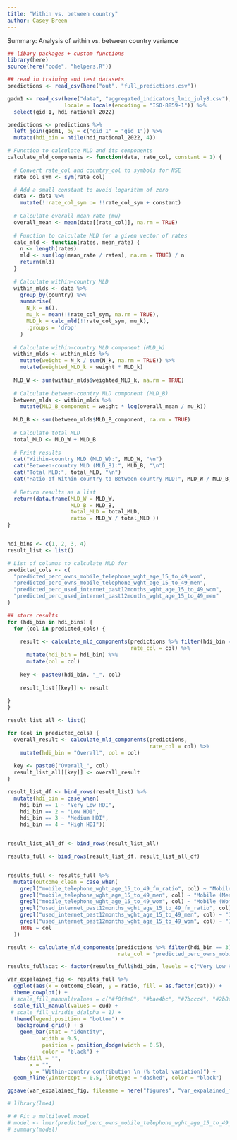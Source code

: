 ```yaml
---
title: "Within vs. between country"
author: Casey Breen
---
```


Summary: Analysis of within vs. between country variance 

```r
## libary packages + custom functions 
library(here)
source(here("code", "helpers.R"))
```


```r
## read in training and test datasets 
predictions <- read_csv(here("out", "full_predictions.csv"))

gadm1 <- read_csv(here("data", "aggregated_indicators_lmic_july8.csv"), 
                  locale = locale(encoding = "ISO-8859-1")) %>% 
  select(gid_1, hdi_national_2022)

predictions <- predictions %>% 
  left_join(gadm1, by = c("gid_1" = "gid_1")) %>% 
  mutate(hdi_bin = ntile(hdi_national_2022, 4)) 
```



```r
# Function to calculate MLD and its components
calculate_mld_components <- function(data, rate_col, constant = 1) {
  
  # Convert rate_col and country_col to symbols for NSE
  rate_col_sym <- sym(rate_col)

  # Add a small constant to avoid logarithm of zero
  data <- data %>%
    mutate(!!rate_col_sym := !!rate_col_sym + constant)
  
  # Calculate overall mean rate (mu)
  overall_mean <- mean(data[[rate_col]], na.rm = TRUE)
  
  # Function to calculate MLD for a given vector of rates
  calc_mld <- function(rates, mean_rate) {
    n <- length(rates)
    mld <- sum(log(mean_rate / rates), na.rm = TRUE) / n
    return(mld)
  }
  
  # Calculate within-country MLD
  within_mlds <- data %>%
    group_by(country) %>%
    summarise(
      N_k = n(),
      mu_k = mean(!!rate_col_sym, na.rm = TRUE),
      MLD_k = calc_mld(!!rate_col_sym, mu_k),
      .groups = 'drop'
    )
  
  # Calculate within-country MLD component (MLD_W)
  within_mlds <- within_mlds %>%
    mutate(weight = N_k / sum(N_k, na.rm = TRUE)) %>%
    mutate(weighted_MLD_k = weight * MLD_k)
  
  MLD_W <- sum(within_mlds$weighted_MLD_k, na.rm = TRUE)
  
  # Calculate between-country MLD component (MLD_B)
  between_mlds <- within_mlds %>%
    mutate(MLD_B_component = weight * log(overall_mean / mu_k))
  
  MLD_B <- sum(between_mlds$MLD_B_component, na.rm = TRUE)
  
  # Calculate total MLD
  total_MLD <- MLD_W + MLD_B
  
  # Print results
  cat("Within-country MLD (MLD_W):", MLD_W, "\n")
  cat("Between-country MLD (MLD_B):", MLD_B, "\n")
  cat("Total MLD:", total_MLD, "\n")
  cat("Ratio of Within-country to Between-country MLD:", MLD_W / MLD_B, "\n")
  
  # Return results as a list
  return(data.frame(MLD_W = MLD_W, 
                    MLD_B = MLD_B,
                    total_MLD = total_MLD,
                    ratio = MLD_W / total_MLD ))
}


hdi_bins <- c(1, 2, 3, 4)
result_list <- list()

# List of columns to calculate MLD for
predicted_cols <- c(
  "predicted_perc_owns_mobile_telephone_wght_age_15_to_49_wom",
  "predicted_perc_owns_mobile_telephone_wght_age_15_to_49_men",
  "predicted_perc_used_internet_past12months_wght_age_15_to_49_wom",
  "predicted_perc_used_internet_past12months_wght_age_15_to_49_men"
)

## store results 
for (hdi_bin in hdi_bins) {
  for (col in predicted_cols) {
    
    result <- calculate_mld_components(predictions %>% filter(hdi_bin == !!hdi_bin), 
                                       rate_col = col) %>% 
      mutate(hdi_bin = hdi_bin) %>% 
      mutate(col = col)
    
    key <- paste0(hdi_bin, "_", col)
    
    result_list[[key]] <- result
  
} 
}

result_list_all <- list()

for (col in predicted_cols) {
  overall_result <- calculate_mld_components(predictions, 
                                             rate_col = col) %>%
    mutate(hdi_bin = "Overall", col = col)
  
  key <- paste0("Overall_", col)
  result_list_all[[key]] <- overall_result
}

result_list_df <- bind_rows(result_list) %>% 
  mutate(hdi_bin = case_when(
    hdi_bin == 1 ~ "Very Low HDI",
    hdi_bin == 2 ~ "Low HDI",
    hdi_bin == 3 ~ "Medium HDI",
    hdi_bin == 4 ~ "High HDI"))


result_list_all_df <- bind_rows(result_list_all)

results_full <- bind_rows(result_list_df, result_list_all_df)


results_full <- results_full %>% 
  mutate(outcome_clean = case_when(
    grepl("mobile_telephone_wght_age_15_to_49_fm_ratio", col) ~ "Mobile (Ratio)",
    grepl("mobile_telephone_wght_age_15_to_49_men", col) ~ "Mobile (Men)",
    grepl("mobile_telephone_wght_age_15_to_49_wom", col) ~ "Mobile (Women)",
    grepl("used_internet_past12months_wght_age_15_to_49_fm_ratio", col) ~ "Internet (Ratio)",
    grepl("used_internet_past12months_wght_age_15_to_49_men", col) ~ "Internet (Men)",
    grepl("used_internet_past12months_wght_age_15_to_49_wom", col) ~ "Internet (Women)",
    TRUE ~ col
  )) 

result <- calculate_mld_components(predictions %>% filter(hdi_bin == 3),
                                   rate_col = "predicted_perc_owns_mobile_telephone_wght_age_15_to_49_wom")
```



```r
results_full$cat <- factor(results_full$hdi_bin, levels = c("Very Low HDI", "Low HDI", "Medium HDI", "High HDI", "Overall"))

var_expalained_fig <- results_full %>% 
  ggplot(aes(x = outcome_clean, y = ratio, fill = as.factor(cat))) + 
  theme_cowplot() + 
 # scale_fill_manual(values = c("#f0f9e8", "#bae4bc", "#7bccc4", "#2b8cbe","darkorange")) +
  scale_fill_manual(values = cud) +
 # scale_fill_viridis_d(alpha = 1) +
  theme(legend.position = "bottom") + 
   background_grid() + s
    geom_bar(stat = "identity", 
           width = 0.5, 
           position = position_dodge(width = 0.5),
           color = "black") + 
  labs(fill = "",
       x = "",
       y = "Within-country contribution \n (% total variation)") + 
  geom_hline(yintercept = 0.5, linetype = "dashed", color = "black") 

ggsave(var_expalained_fig, filename = here("figures", "var_expalained_fig.png"), height = 4, width = 7)
```




```r
# library(lme4)

# # Fit a multilevel model
# model <- lmer(predicted_perc_owns_mobile_telephone_wght_age_15_to_49_wom ~ 1 + (1|country), data = predictions %>% filter(hdi_bin == 1) , REML = TRUE)
# summary(model)
```
